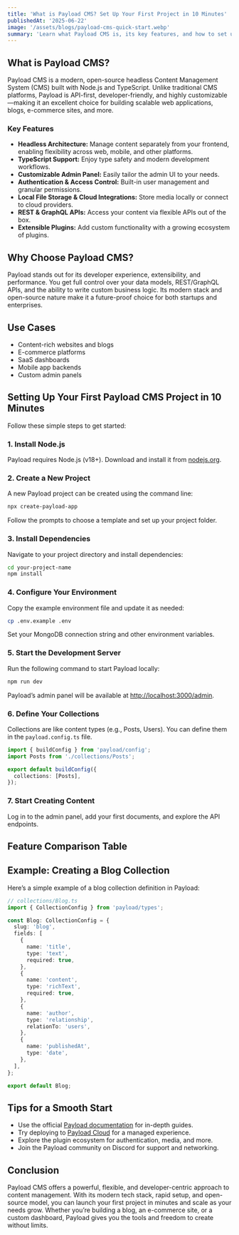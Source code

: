 ```yaml
---
title: 'What is Payload CMS? Set Up Your First Project in 10 Minutes'
publishedAt: '2025-06-22'
image: '/assets/blogs/payload-cms-quick-start.webp'
summary: 'Learn what Payload CMS is, its key features, and how to set up your first project in just 10 minutes with a step-by-step guide.'
---
```


## What is Payload CMS?

Payload CMS is a modern, open-source headless Content Management System (CMS) built with Node.js and TypeScript. Unlike traditional CMS platforms, Payload is API-first, developer-friendly, and highly customizable—making it an excellent choice for building scalable web applications, blogs, e-commerce sites, and more.

### Key Features

- **Headless Architecture:** Manage content separately from your frontend, enabling flexibility across web, mobile, and other platforms.
- **TypeScript Support:** Enjoy type safety and modern development workflows.
- **Customizable Admin Panel:** Easily tailor the admin UI to your needs.
- **Authentication & Access Control:** Built-in user management and granular permissions.
- **Local File Storage & Cloud Integrations:** Store media locally or connect to cloud providers.
- **REST & GraphQL APIs:** Access your content via flexible APIs out of the box.
- **Extensible Plugins:** Add custom functionality with a growing ecosystem of plugins.

## Why Choose Payload CMS?

Payload stands out for its developer experience, extensibility, and performance. You get full control over your data models, REST/GraphQL APIs, and the ability to write custom business logic. Its modern stack and open-source nature make it a future-proof choice for both startups and enterprises.

## Use Cases

- Content-rich websites and blogs
- E-commerce platforms
- SaaS dashboards
- Mobile app backends
- Custom admin panels

## Setting Up Your First Payload CMS Project in 10 Minutes

Follow these simple steps to get started:

### 1. Install Node.js

Payload requires Node.js (v18+). Download and install it from [nodejs.org](https://nodejs.org/).

### 2. Create a New Project

A new Payload project can be created using the command line:

```bash
npx create-payload-app
```

Follow the prompts to choose a template and set up your project folder.

### 3. Install Dependencies

Navigate to your project directory and install dependencies:

```bash
cd your-project-name
npm install
```

### 4. Configure Your Environment

Copy the example environment file and update it as needed:

```bash
cp .env.example .env
```

Set your MongoDB connection string and other environment variables.

### 5. Start the Development Server

Run the following command to start Payload locally:

```bash
npm run dev
```

Payload’s admin panel will be available at [http://localhost:3000/admin](http://localhost:3000/admin).

### 6. Define Your Collections

Collections are like content types (e.g., Posts, Users). You can define them in the `payload.config.ts` file.

```ts
import { buildConfig } from 'payload/config';
import Posts from './collections/Posts';

export default buildConfig({
  collections: [Posts],
});
```

### 7. Start Creating Content

Log in to the admin panel, add your first documents, and explore the API endpoints.

## Feature Comparison Table

<Table data={{
  headers: [
    'Feature',
    'Payload CMS',
    'Traditional CMS',
    'Other Headless CMS'
  ],
  rows: [
    ['Open Source', 'Yes', 'Varies', 'Varies'],
    ['API-first', 'Yes (REST & GraphQL)', 'No', 'Yes'],
    ['Custom Admin UI', 'Fully customizable', 'Limited', 'Limited'],
    ['TypeScript Support', 'Full', 'Rare', 'Partial'],
    ['Authentication', 'Built-in', 'Plugin-based', 'Plugin-based'],
    ['Self-hosting', 'Yes', 'Yes', 'Varies'],
    ['Cloud Option', 'Optional', 'Varies', 'Yes'],
    ['Plugin Ecosystem', 'Growing', 'Mature', 'Mature'],
    ['Database', 'MongoDB (default)', 'SQL/NoSQL', 'Varies'],
    ['Pricing', 'Free (self-hosted)', 'Varies', 'Often paid'],
  ]
}} />

## Example: Creating a Blog Collection

Here’s a simple example of a blog collection definition in Payload:

```ts
// collections/Blog.ts
import { CollectionConfig } from 'payload/types';

const Blog: CollectionConfig = {
  slug: 'blog',
  fields: [
    {
      name: 'title',
      type: 'text',
      required: true,
    },
    {
      name: 'content',
      type: 'richText',
      required: true,
    },
    {
      name: 'author',
      type: 'relationship',
      relationTo: 'users',
    },
    {
      name: 'publishedAt',
      type: 'date',
    },
  ],
};

export default Blog;
```

## Tips for a Smooth Start

- Use the official [Payload documentation](https://payloadcms.com/docs) for in-depth guides.
- Try deploying to [Payload Cloud](https://payloadcms.com/cloud) for a managed experience.
- Explore the plugin ecosystem for authentication, media, and more.
- Join the Payload community on Discord for support and networking.

## Conclusion

Payload CMS offers a powerful, flexible, and developer-centric approach to content management. With its modern tech stack, rapid setup, and open-source model, you can launch your first project in minutes and scale as your needs grow. Whether you’re building a blog, an e-commerce site, or a custom dashboard, Payload gives you the tools and freedom to create without limits.
